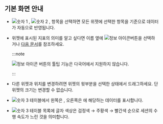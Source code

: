 ## 기본 화면 안내

<Xclude product="mssql"><ProdImg img='db-compare-count-trend.png' desc='카운트 추이' /></Xclude>

<InDoc product="mssql"><ImgLang img='db-compare-count-trend-mssql-v2.png' desc='카운트 추이' /></InDoc>

* ![숫자 1](/img/number-01.png) <Cmdname sid="TTL06202" className="uitext" />, ![숫자 2](/img/number-02.png) <Cmdname sid="TTL06203" className="uitext" />, <Cmdname sid="instance" className="uitext" /> 항목을 선택하면 모든 위젯에 선택한 항목을 기준으로 데이터가 자동으로 반영됩니다.

* 위젯에 표시된 지표의 의미를 알고 싶다면 이름 옆에 ![정보 아이콘](/img/ic-info-circle.svg)버튼을 선택하거나 [다음 문서](metrics-data-list)를 참조하세요.

  :::note

  ![정보 아이콘](/img/ic-info-circle.svg) 버튼의 툴팁 기능은 다국어에서 지원하지 않습니다.

  :::

* 다른 위젯과 위치를 변경하려면 위젯의 윗부분을 선택한 상태에서 드래그하세요. 단 위젯의 크기는 변경할 수 없습니다.

* ![숫자 3](/img/number-03.png) <Cmdname sid="active_sessions" /> 테이블에서 왼쪽은 <Cmdname sid="TTL06202" className="uitext" />, 오른쪽은 <Cmdname sid="TTL06203" className="uitext" />에 해당하는 데이터를 표시합니다.

* ![숫자 3](/img/number-03.png) <Cmdname sid="active_sessions" /> 테이블 목록에 글자 색상은 검정색 → <span class='slow'>주황색</span> → <span class='vslow'>빨간색</span> 순으로 세션의 수행 속도가 느린 것을 의미합니다.
